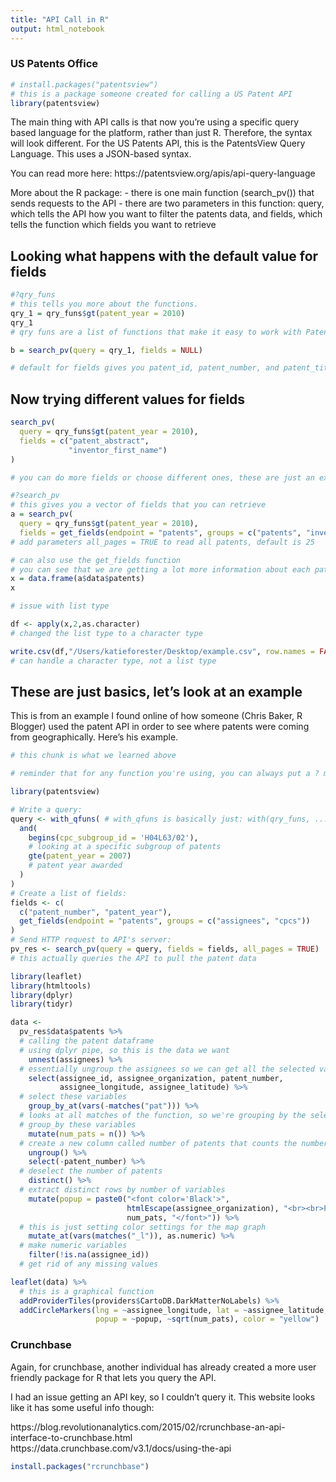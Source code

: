 ```yaml
---
title: "API Call in R"
output: html_notebook
---
```


### US Patents Office 

```r
# install.packages("patentsview")
# this is a package someone created for calling a US Patent API 
library(patentsview)
```

The main thing with API calls is that now you're using a specific query based language for the platform, rather than just R. Therefore, the syntax will look different. For the US Patents API, this is the PatentsView Query Language. This uses a JSON-based syntax.

You can read more here: https://patentsview.org/apis/api-query-language

More about the R package:
- there is one main function (search_pv()) that sends requests to the API 
- there are two parameters in this function: query, which tells the API how you want to filter the patents data, and fields, which tells the function which fields you want to retrieve

## Looking what happens with the default value for fields

```r
#?qry_funs
# this tells you more about the functions.
qry_1 = qry_funs$gt(patent_year = 2010)
qry_1 
# qry funs are a list of functions that make it easy to work with PatentView. There are 14 of them.

b = search_pv(query = qry_1, fields = NULL)

# default for fields gives you patent_id, patent_number, and patent_title 
```

## Now trying different values for fields 

```r
search_pv(
  query = qry_funs$gt(patent_year = 2010),
  fields = c("patent_abstract",
             "inventor_first_name")
)

# you can do more fields or choose different ones, these are just an example 
```

```r
#?search_pv
# this gives you a vector of fields that you can retrieve 
a = search_pv(
  query = qry_funs$gt(patent_year = 2010),
  fields = get_fields(endpoint = "patents", groups = c("patents", "inventors")))
# add parameters all_pages = TRUE to read all patents, default is 25 

# can also use the get_fields function 
# you can see that we are getting a lot more information about each patent 
x = data.frame(a$data$patents)
x

# issue with list type 

df <- apply(x,2,as.character)
# changed the list type to a character type

write.csv(df,"/Users/katieforester/Desktop/example.csv", row.names = FALSE)
# can handle a character type, not a list type 
```

## These are just basics, let's look at an example 

This is from an example I found online of how someone (Chris Baker, R Blogger) used the patent API in order to see where patents were coming from geographically. Here's his example. 

```r
# this chunk is what we learned above 

# reminder that for any function you're using, you can always put a ? mark in front of it to search it's use and parameters. This will be useful when you want to use these functions with different parameters in the future

library(patentsview)

# Write a query:
query <- with_qfuns( # with_qfuns is basically just: with(qry_funs, ...)
  and(
    begins(cpc_subgroup_id = 'H04L63/02'),
    # looking at a specific subgroup of patents
    gte(patent_year = 2007)
    # patent year awarded 
  )
)
# Create a list of fields:
fields <- c(
  c("patent_number", "patent_year"),
  get_fields(endpoint = "patents", groups = c("assignees", "cpcs"))
)
# Send HTTP request to API's server:
pv_res <- search_pv(query = query, fields = fields, all_pages = TRUE)
# this actually queries the API to pull the patent data 
```


```r
library(leaflet)
library(htmltools)
library(dplyr)
library(tidyr)

data <-
  pv_res$data$patents %>%
  # calling the patent dataframe 
  # using dplyr pipe, so this is the data we want 
    unnest(assignees) %>%
  # essentially ungroup the assignees so we can get all the selected variables below 
    select(assignee_id, assignee_organization, patent_number,
           assignee_longitude, assignee_latitude) %>%
  # select these variables 
    group_by_at(vars(-matches("pat"))) %>%
  # looks at all matches of the function, so we're grouping by the selected variables except those starting with pat 
  # group_by these variables 
    mutate(num_pats = n()) %>%
  # create a new column called number of patents that counts the number 
    ungroup() %>%
    select(-patent_number) %>%
  # deselect the number of patents 
    distinct() %>%
  # extract distinct rows by number of variables 
    mutate(popup = paste0("<font color='Black'>",
                          htmlEscape(assignee_organization), "<br><br>Patents:",
                          num_pats, "</font>")) %>%
  # this is just setting color settings for the map graph 
    mutate_at(vars(matches("_l")), as.numeric) %>%
  # make numeric variables 
    filter(!is.na(assignee_id))
  # get rid of any missing values 

leaflet(data) %>%
  # this is a graphical function 
  addProviderTiles(providers$CartoDB.DarkMatterNoLabels) %>%
  addCircleMarkers(lng = ~assignee_longitude, lat = ~assignee_latitude,
                   popup = ~popup, ~sqrt(num_pats), color = "yellow")
```


### Crunchbase

Again, for crunchbase, another individual has already created a more user friendly package for R that lets you query the API. 

I had an issue getting an API key, so I couldn't query it. This website looks like it has some useful info though:

https://blog.revolutionanalytics.com/2015/02/rcrunchbase-an-api-interface-to-crunchbase.html
https://data.crunchbase.com/v3.1/docs/using-the-api


```r
install.packages("rcrunchbase")
```





